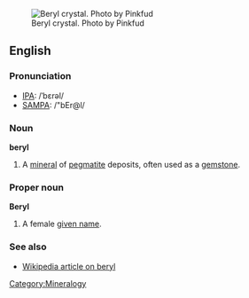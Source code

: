 [[Image:Pfberyl.jpg|thumbnail|Beryl crystal. Photo by Pinkfud]]
==English==
===Pronunciation===
*[[IPA]]: /ˈbɛrəl/
*[[SAMPA]]: /"bEr@l/

===Noun===
'''beryl'''

#A [[mineral]] of [[pegmatite]] deposits, often used as a [[gemstone]].

===Proper noun===
'''Beryl'''

#A female [[given name]].

===See also===
*[[w:beryl|Wikipedia article on beryl]]

[[Category:Mineralogy]]